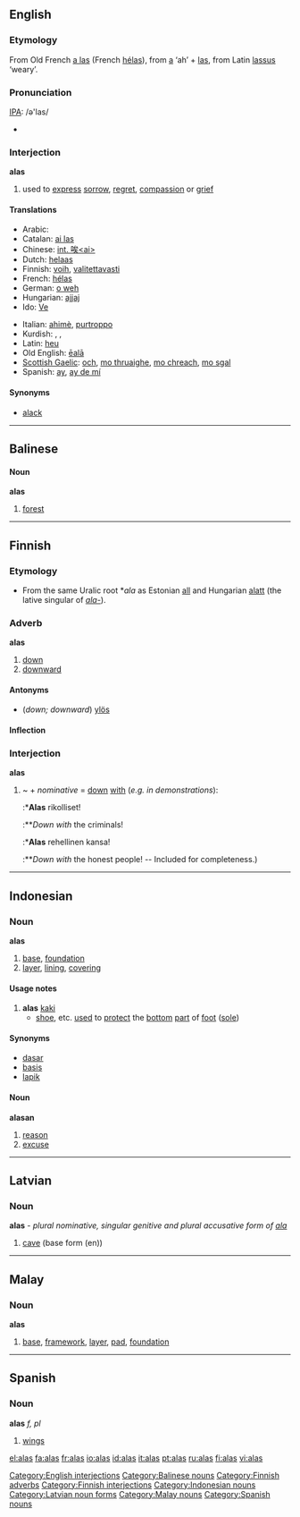 ==English==

===Etymology===
From Old French [[a las]] (French [[hélas]]), from [[a]] ‘ah’ + [[las]], from Latin [[lassus]] ‘weary’.

===Pronunciation===
[[IPA]]: /ə'las/
*{{audio|en-us-alas.ogg|Audio (US)}}

===Interjection===
'''alas'''

# used to [[express]] [[sorrow]], [[regret]], [[compassion]] or [[grief]]

====Translations====
{{trans-top|exclamation of sorrow}}
*Arabic: {{ARchar|[[واه]]}}
*Catalan: [[ai las]]
*Chinese: [[int. 唉<ai>]]
*Dutch: [[helaas]]
*Finnish: [[voih]], [[valitettavasti]]
*French: [[hélas]]
*German: [[o weh]]
*Hungarian: [[ajjaj]]
*Ido: [[Ve]]
{{trans-mid}}
*Italian: [[ahimè]], [[purtroppo]]
*Kurdish: {{KUchar|[[ئاخ]]}}, {{KUchar|[[هاوار]]}}, {{KUchar|[[هه‌ی هاوار]]}}
*Latin: [[Heu|heu]]
*Old English: [[eala|ēalā]]
*[[Scottish Gaelic]]: [[och]], [[mo thruaighe]], [[mo chreach]], [[mo sgal]]
*Spanish: [[ay]], [[ay de mí]]
{{trans-bottom}}

====Synonyms====
*[[alack]]

[[Category:English interjections]]

----

==Balinese==

====Noun====
{{rfc-level|Noun at L4+ not in L3 POS section}}
'''alas'''

# [[forest]]

[[Category:Balinese nouns]]

----

==Finnish==

===Etymology===
*From the same Uralic root *''ala'' as Estonian [[all]] and Hungarian [[alatt]] (the lative singular of ''[[ala-]]'').

===Adverb===
'''alas'''

# [[down]]
# [[downward]]

====Antonyms====
*(''down; downward'') [[ylös]]

====Inflection====
{{fi-decl-pron|8s=[[alla]]|9s=[[alta]]|10s=[[alle]]|a1s=[[alhaalla]]|a2s=[[alhaalta]]|a3s=[[alhaalle]]|a4s=[[alas]]|a10s=[[ali]]<br/>[[alitse]]|a11s=[[allekkain]]<br/>([[alakkain]])|a12s=[[alatusten]]}}

===Interjection===
'''alas'''

# ~ + ''nominative'' = [[down]] [[with]] (''e.g. in demonstrations''):
#:*'''Alas''' rikolliset!
#:**''Down with'' the criminals!
#:*'''Alas''' rehellinen kansa!
#:**''Down with'' the honest people! -- Included for completeness.)

[[Category:Finnish adverbs]]
[[Category:Finnish interjections]]

----

==Indonesian==

===Noun===
'''alas'''

# [[base]], [[foundation]]
# [[layer]], [[lining]], [[covering]]

====Usage notes====
# '''alas''' [[kaki]]
#* [[shoe]], etc. [[use]]d to [[protect]] the [[bottom]] [[part]] of [[foot]] ([[sole]])

====Synonyms====
* [[dasar]]
* [[basis]]
* [[lapik]]

====Noun====
'''alasan'''

# [[reason]]
# [[excuse]]

[[Category:Indonesian nouns]]

----

==Latvian==

===Noun===
'''alas''' - ''plural nominative, singular genitive and plural accusative form of [[ala]]''

# [[cave]] (base form (en))
{{lv-noun-d4|al|a}}

[[Category:Latvian noun forms]]

----

==Malay==

===Noun===
'''alas'''

# [[base]], [[framework]], [[layer]], [[pad]], [[foundation]]

[[Category:Malay nouns]]

----

==Spanish==

===Noun===
'''alas''' ''f, pl''

# [[wing]]s

[[Category:Spanish nouns]]

[[el:alas]]
[[fa:alas]]
[[fr:alas]]
[[io:alas]]
[[id:alas]]
[[it:alas]]
[[pt:alas]]
[[ru:alas]]
[[fi:alas]]
[[vi:alas]]